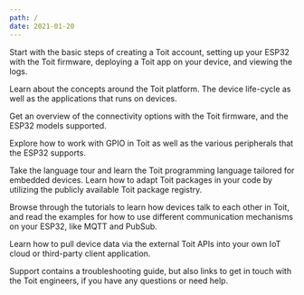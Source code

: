```yaml
---
path: /
date: 2021-01-20
---
```


<Title>Documentation</Title>

<Boxes>
<Box title="Quick start guide" to="/getstarted">

Start with the basic steps of creating a Toit account, setting up your ESP32 with
the Toit firmware, deploying a Toit app on your device, and viewing the logs.

</Box>
<Box title="Platform" to="/platform">

Learn about the concepts around the Toit platform. The device life-cycle as well as the applications that runs on devices.

</Box>
<Box title="Firmware" to="/firmware">

Get an overview of the connectivity options with the Toit firmware, and the ESP32 models supported.

</Box>
<Box title="Peripherals" to="/peripherals">

Explore how to work with GPIO in Toit as well as the various peripherals that the ESP32 supports.

</Box>
<Box title="Language" to="/language">

Take the language tour and learn the Toit programming language tailored for embedded devices.
Learn how to adapt Toit packages in your code by utilizing the publicly available Toit package registry.

</Box>
<Box title="Tutorials" to="/tutorials">

Browse through the tutorials to learn how devices talk to each other in Toit,
and read the examples for how to use different communication mechanisms on your ESP32, like MQTT and PubSub.

</Box>
<Box title="Cloud APIs" to="/apis">

Learn how to pull device data via the external Toit APIs into your own IoT cloud or third-party client application.

</Box>
<Box title="Support" to="/support/troubleshoot">

Support contains a troubleshooting guide, but also links to get in touch with the Toit engineers, if you have any questions or need help.

</Box>
</Boxes>
